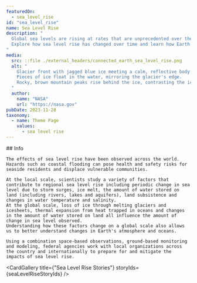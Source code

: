 ```yaml
---
featuredOn:
  - sea_level_rise 
id: "sea_level_rise"
name: Sea Level Rise
description: "
  Global sea levels are rising at rates that are unprecedented over the past 2,500 years.
  Explore how sea level rise has changed over time and learn how Earth data are helping communities plan for changing sea levels.
"
media:
  src: ::file ./external_headers/connected_earth_sea_level_rise.png
  alt: "
    Glacier front with jagged blue ice meeting a calm, reflective body of water.
    Pieces of ice float in the water, mirroring the glacier's edge.
    Rocky, brown mountain peaks rise behind the ice, contrasting the icy blue with earthy tones under a cloudy sky.
  "
  author:
    name: "NASA"
    url: "https://nasa.gov"
pubDate: 2023-11-28
taxonomy:
  - name: Theme Page
    values:
      - sea level rise
---
```



<Block type='wide'>
  <Prose>
    ## Info

    The effects of sea level rise have been observed across the world.
    Hazards such as coastal flooding can pose health and safety risks for seaside residents and displace vulnerable communities.

    At the local scale, scientists study a variety of factors that contribute to regional sea level rise including periodic change in sea level due to storm surges, ice melt, the amount of water stored on land (including rivers, lakes and aquifers), land subsistence and changes in water temperature and salinity.
    At the global scale, loss of ice through melting glaciers and icesheets, thermal expansion from heat trapped in oceans and changes in the amount of water stored on land all influence the amount of change in sea level observed.
    Understanding how these factors change on a global scale also allows us to better understand changes in Earth's atmosphere and oceans.

    Using a combination space-based observations, ground-based monitoring and modeling, federal agencies work with local organizations across the country and internationally to prepare for and mitigate the impacts of sea level rise.
  </Prose>
</Block>

<CardGallery title={"Sea Level Rise Stories"} storyIds={seaLevelRiseStoryIds} />